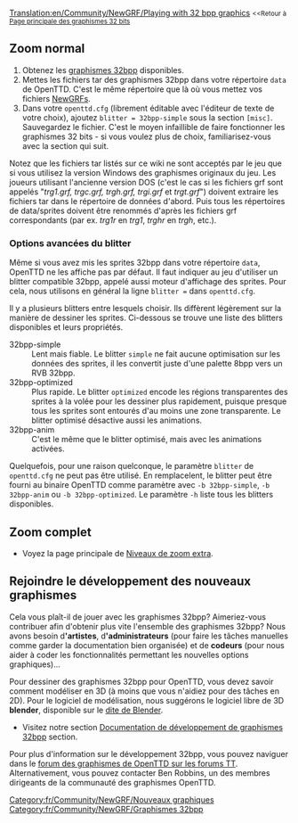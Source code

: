 [[Translation:en/Community/NewGRF/Playing with 32 bpp graphics]]
<small><<Retour à [[fr/Archive/Old 32bpp/Développement de graphismes 32bits|Page principale des graphismes 32 bits]]</small>
{{en/Feature|0.6|align="right"}}

==Zoom normal==
# Obtenez les [[fr/Liste des tars 32bpp  téléchargeables|graphismes 32bpp]] disponibles.
# Mettes les fichiers tar des graphismes 32bpp dans votre répertoire <code>data</code> de OpenTTD. C'est le même répertoire que là où vous mettez vos fichiers [[fr/Manual/NewGRF|NewGRFs]].
# Dans votre <code>openttd.cfg</code> (librement éditable avec l'éditeur de texte de votre choix), ajoutez <code>blitter = 32bpp-simple</code> sous la section <code>[misc]</code>. Sauvegardez le fichier. C'est le moyen infaillible de faire fonctionner les graphismes 32 bits - si vous voulez plus de choix, familiarisez-vous avec la section qui suit.

Notez que les fichiers tar listés sur ce wiki ne sont acceptés par le jeu que si vous utilisez la version Windows des graphismes originaux du jeu. Les joueurs utilisant l'ancienne version DOS (c'est le cas si les fichiers grf sont appelés "''trg1.grf, trgc.grf, trgh.grf, trgi.grf'' et ''trgt.grf''") doivent extraire les fichiers tar dans le répertoire de données d'abord. Puis tous les répertoires de data/sprites doivent être renommés d'après les fichiers grf correspondants (par ex. ''trg1r'' en ''trg1'', ''trghr'' en ''trgh'', etc.).

===Options avancées du blitter===

Même si vous avez mis les sprites 32bpp dans votre répertoire <code>data</code>, OpenTTD ne les affiche pas par défaut. Il faut indiquer au jeu d'utiliser un blitter compatible 32bpp, appelé aussi moteur d'affichage des sprites. Pour cela, nous utilisons en général la ligne <code>blitter =</code> dans <code>openttd.cfg</code>.
    
Il y a plusieurs blitters entre lesquels choisir. Ils diffèrent légèrement sur la manière de dessiner les sprites. Ci-dessous se trouve une liste des blitters disponibles et leurs propriétés.

;32bpp-simple
:Lent mais fiable. Le blitter <code>simple</code> ne fait aucune optimisation sur les données des sprites, il les convertit juste d'une palette 8bpp vers un RVB 32bpp.
;32bpp-optimized
:Plus rapide. Le blitter <code>optimized</code> encode les régions transparentes des sprites à la volée pour les dessiner plus rapidement, puisque presque tous les sprites sont entourés d'au moins une zone transparente. Le blitter optimisé désactive aussi les animations.
;32bpp-anim
:C'est le même que le blitter optimisé, mais avec les animations activées.

Quelquefois, pour une raison quelconque, le paramètre <code>blitter</code> de <code>openttd.cfg</code> ne peut pas être utilisé. En remplacelent, le blitter peut être fourni au binaire OpenTTD comme paramètre avec  <code>-b 32bpp-simple</code>, <code>-b 32bpp-anim</code> ou <code>-b 32bpp-optimized</code>. Le paramètre <code>-h</code> liste tous les blitters disponibles.


==Zoom complet==

* Voyez la page principale de [[fr/Niveaux de zoom extra 32bpp|Niveaux de zoom extra]].


==Rejoindre le développement des nouveaux graphismes==

Cela vous plaît-il de jouer avec les graphismes 32bpp? Aimeriez-vous contribuer afin d'obtenir plus vite l'ensemble des graphismes 32bpp? Nous avons besoin d''''artistes''', d''''administrateurs''' (pour faire les tâches manuelles comme garder la documentation bien organisée) et de '''codeurs''' (pour nous aider à coder les fonctionnalités permettant les nouvelles options graphiques)...

Pour dessiner des graphismes 32bpp pour OpenTTD, vous devez savoir comment modéliser en 3D (à moins que vous n'aidiez pour des tâches en 2D). Pour le logiciel de modélisation, nous suggérons le logiciel libre de 3D '''blender''', disponible sur le [http://blender.org dite de Blender].

* Visitez notre section [[fr/Archive/Old 32bpp/Documentation de développement de graphismes 32bpp|Documentation de développement de graphismes 32bpp]] section.

Pour plus d'information sur le développement 32bpp, vous pouvez naviguer dans le [http://www.tt-forums.net/viewforum.php?f=36 forum des graphismes de OpenTTD sur les forums TT]. Alternativement, vous pouvez contacter Ben Robbins, un des membres dirigeants de la communauté des graphismes OpenTTD.


{{fr/Community/NewGRF/Navbox Développement graphique}}

[[Category:fr/Community/NewGRF/Nouveaux graphiques]][[Category:fr/Community/NewGRF/Graphismes 32bpp]]